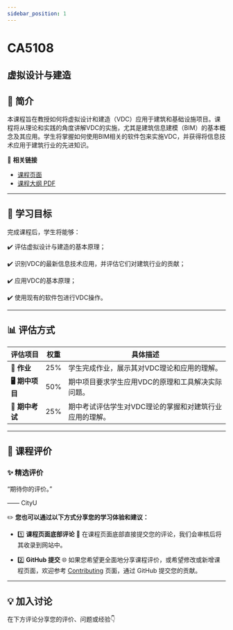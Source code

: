 ```yaml
---
sidebar_position: 1
---
```


# CA5108
## 虚拟设计与建造

## **📘 简介**
本课程旨在教授如何将虚拟设计和建造（VDC）应用于建筑和基础设施项目。课程将从理论和实践的角度讲解VDC的实施，尤其是建筑信息建模（BIM）的基本概念及其应用。学生将掌握如何使用BIM相关的软件包来实施VDC，并获得将信息技术应用于建筑行业的先进知识。

🔗 **相关链接**
- [课程页面](https://www.cityu.edu.hk/catalogue/pg/202526/course/CA5108.htm)
- [课程大纲 PDF](https://www.cityu.edu.hk/catalogue/pg/202526/course/CA5108.pdf)

---

## **🎯 学习目标**

完成课程后，学生将能够：

✔️ 评估虚拟设计与建造的基本原理；

✔️ 识别VDC的最新信息技术应用，并评估它们对建筑行业的贡献；

✔️ 应用VDC的基本原理；

✔️ 使用现有的软件包进行VDC操作。

---

## **📊 评估方式**

| **评估项目**          | **权重** | **具体描述**                                                                                       |
|----------------------|---------|---------------------------------------------------------------------------------------------------|
| **📝 作业**           | 25%     | 学生完成作业，展示其对VDC理论和应用的理解。                                                       |
| **🖥️ 期中项目**      | 50%     | 期中项目要求学生应用VDC的原理和工具解决实际问题。                                                 |
| **📄 期中考试**       | 25%     | 期中考试评估学生对VDC理论的掌握和对建筑行业应用的理解。                                           |

---

## **💬 课程评价**

### ✨ **精选评价**
<div className={commentStyles.commentBox}>
    <p className={commentStyles.commentText}>
        “期待你的评价。”
    </p>
    <p className={commentStyles.commentAuthor}>—— CityU</p>
</div>

✏️ **您也可以通过以下方式分享您的学习体验和建议：**

- 1️⃣ **课程页面底部评论**
💬 在课程页面底部直接提交您的评论，我们会审核后将其收录到网站中。

- 2️⃣ **GitHub 提交**
🌐 如果您希望更全面地分享课程评价，或希望修改或新增课程页面，欢迎参考 [Contributing](/contributing) 页面，通过 GitHub 提交您的贡献。

---

## **💡 加入讨论**

在下方评论分享您的评价、问题或经验👇
<Utterances />